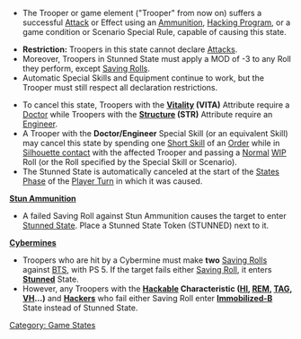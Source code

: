 {{n5-section-game-states}}


{{image | name=stunned0.jpg | style=128 }}

{{css_skillbox |black| STUNNED STATE }}
{{activation}}
* The Trooper or game element ("Trooper" from now on) suffers a successful [[Attack]] or Effect using an [[Ammunition]], [[Hacking Program]], or a game condition or Scenario Special Rule, capable of causing this state.
{{effects}}
* '''Restriction:''' Troopers in this state cannot declare [[Attack]]s.
* Moreover, Troopers in Stunned State must apply a MOD of -3 to any Roll they perform, except [[Saving Rolls]].
* Automatic Special Skills and Equipment continue to work, but the Trooper must still respect all declaration restrictions.

{{cancellation}}
* To cancel this state, Troopers with the '''[[Vitality]] (VITA)''' Attribute require a [[Doctor]] while Troopers with the '''[[Structure]] (STR)''' Attribute require an [[Engineer]].
* A Trooper with the '''Doctor/Engineer''' Special Skill (or an equivalent Skill) may cancel this state by spending one [[Short Skill]] of an [[Trooper Activation | Order]] while in [[Silhouette contact]] with the affected Trooper and passing a [[Normal]] [[WIP]] Roll (or the Roll specified by the Special Skill or Scenario). 
* The Stunned State is automatically canceled at the start of the [[States Phase]] of the [[Player Turn]] in which it was caused.
{{css_skillbox-end}}


{{see-also}}
'''[[Stun Ammunition]]'''
* A failed Saving Roll against Stun Ammunition causes the target to enter [[Stunned State]]. Place a Stunned State Token (STUNNED) next to it.


'''[[Mines#Cybermines | Cybermines]]'''
* Troopers who are hit by a Cybermine must make '''two''' [[Saving Rolls]] against [[BTS]], with PS 5. If the target fails either [[Saving Roll]], it enters '''[[Stunned]]''' State. 
* However, any Troopers with the '''[[Hackable]] Characteristic ([[HI]], [[REM]], [[TAG]], [[VH]]...)''' and '''[[Hackers]]''' who fail either Saving Roll enter '''[[Immobilized-B]]''' State instead of Stunned State.
{{see-also-end}}




{{n5-section-game-states}}


[[Category: Game States]]